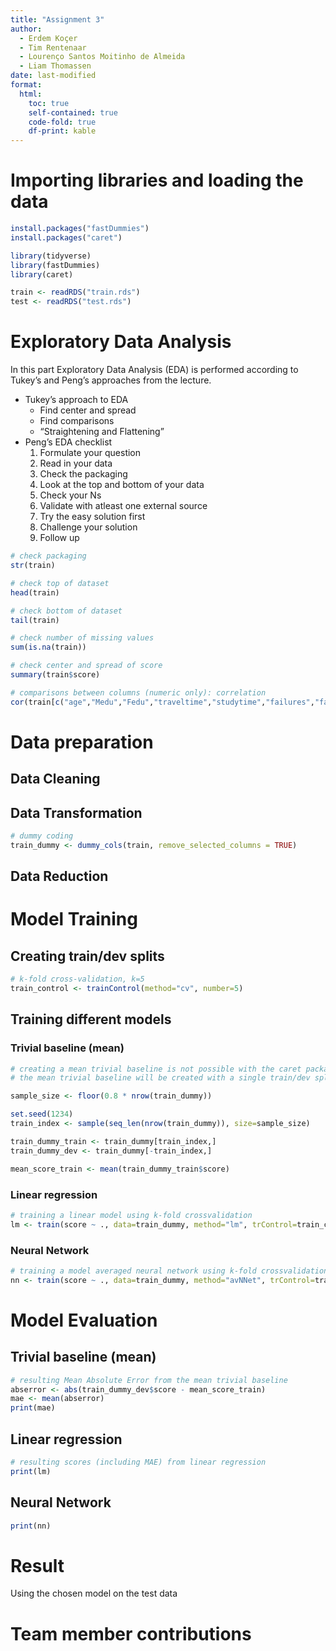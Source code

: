 ---
title: "Assignment 3"
author: 
  - Erdem Koçer
  - Tim Rentenaar
  - Lourenço Santos Moitinho de Almeida
  - Liam Thomassen
date: last-modified
format:
  html:
    toc: true
    self-contained: true
    code-fold: true
    df-print: kable
---

# Importing libraries and loading the data

```{r}
install.packages("fastDummies")
install.packages("caret")
```

```{r}
library(tidyverse)
library(fastDummies)
library(caret)
```

```{r}
train <- readRDS("train.rds")
test <- readRDS("test.rds")
```

# Exploratory Data Analysis

In this part Exploratory Data Analysis (EDA) is performed according to Tukey's and Peng's approaches from the lecture.

-   Tukey's approach to EDA
    -   Find center and spread
    -   Find comparisons
    -   "Straightening and Flattening"
-   Peng's EDA checklist
    1.  Formulate your question
    2.  Read in your data
    3.  Check the packaging
    4.  Look at the top and bottom of your data
    5.  Check your Ns
    6.  Validate with atleast one external source
    7.  Try the easy solution first
    8.  Challenge your solution
    9.  Follow up

```{r}
# check packaging
str(train)
```

```{r}
# check top of dataset
head(train)
```

```{r}
# check bottom of dataset
tail(train)
```

```{r}
# check number of missing values
sum(is.na(train))
```

```{r}
# check center and spread of score
summary(train$score)
```

```{r}
# comparisons between columns (numeric only): correlation
cor(train[c("age","Medu","Fedu","traveltime","studytime","failures","famrel","freetime","goout","Dalc","Walc","health","absences","score")])
```

# Data preparation

## Data Cleaning

## Data Transformation

```{r}
# dummy coding
train_dummy <- dummy_cols(train, remove_selected_columns = TRUE)
```

## Data Reduction

# Model Training

## Creating train/dev splits

```{r}
# k-fold cross-validation, k=5
train_control <- trainControl(method="cv", number=5)
```

## Training different models

### Trivial baseline (mean)

```{r}
# creating a mean trivial baseline is not possible with the caret package
# the mean trivial baseline will be created with a single train/dev split

sample_size <- floor(0.8 * nrow(train_dummy))

set.seed(1234)
train_index <- sample(seq_len(nrow(train_dummy)), size=sample_size)

train_dummy_train <- train_dummy[train_index,]
train_dummy_dev <- train_dummy[-train_index,]

mean_score_train <- mean(train_dummy_train$score)
```

### Linear regression

```{r}
# training a linear model using k-fold crossvalidation
lm <- train(score ~ ., data=train_dummy, method="lm", trControl=train_control)
```

### Neural Network

```{r}
# training a model averaged neural network using k-fold crossvalidation
nn <- train(score ~ ., data=train_dummy, method="avNNet", trControl=train_control)
```

# Model Evaluation

## Trivial baseline (mean)

```{r}
# resulting Mean Absolute Error from the mean trivial baseline
abserror <- abs(train_dummy_dev$score - mean_score_train)
mae <- mean(abserror)
print(mae)
```

## Linear regression

```{r}
# resulting scores (including MAE) from linear regression
print(lm)
```

## Neural Network

```{r}
print(nn)
```

# Result

Using the chosen model on the test data

# Team member contributions
